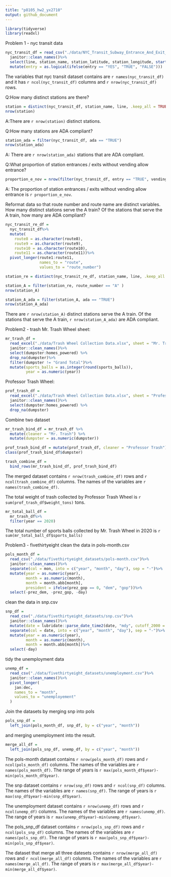 ```yaml
---
title: "p8105_hw2_yx2710"
output: github_document
---
```


```r
library(tidyverse)
library(readxl)
```

Problem 1 - nyc  transit data

```r
nyc_transit_df = read_csv("./data/NYC_Transit_Subway_Entrance_And_Exit_Data.csv")%>%
  janitor::clean_names()%>%
  select(line, station_name, station_latitude, station_longitude, starts_with("route"), entry, vending, entrance_type, ada)%>%
  mutate(entry = as.logical(ifelse(entry == "YES", "TRUE", "FALSE")))
```
The variables that nyc transit dataset contains are `r names(nyc_transit_df)` and it has `r ncol(nyc_transit_df)` columns and `r nrow(nyc_transit_df)` rows.

Q:How many distinct stations are there?
```r
station = distinct(nyc_transit_df, station_name, line, .keep_all = TRUE)
nrow(station)
```
A:There are `r nrow(station)` distinct stations.

Q:How many stations are ADA compliant?
```r
station_ada = filter(nyc_transit_df, ada == "TRUE")
nrow(station_ada)
```
A: There are `r nrow(station_ada)` stations that are ADA compliant.

Q:What proportion of station entrances / exits without vending allow entrance?
```r
proportion_e_nov = nrow(filter(nyc_transit_df, entry == "TRUE", vending == "NO"))/nrow(filter(nyc_transit_df, vending == "NO"))
```
A: The proportion of station entrances / exits without vending allow entrance is `r proportion_e_nov`.

Reformat data so that route number and route name are distinct variables. How many distinct stations serve the A train? Of the stations that serve the A train, how many are ADA compliant?
```r
nyc_transit_re_df = 
  nyc_transit_df%>%
  mutate(
    route8 = as.character(route8),
    route9 = as.character(route9),
    route10 = as.character(route10),
    route11 = as.character(route11))%>%
  pivot_longer(route1:route11, 
               names_to = "route",
               values_to = "route_number")

station_re = distinct(nyc_transit_re_df, station_name, line, .keep_all = TRUE)

station_A = filter(station_re, route_number == "A" )
nrow(station_A)

station_A_ada = filter(station_A, ada == "TRUE")
nrow(station_A_ada)
```
There are `r nrow(station_A)` distinct stations serve the A train.
Of the stations that serve the A train, `r nrow(station_A_ada)` are ADA compliant.



Problem2 - trash
Mr. Trash Wheel sheet:
```r
mr_trash_df = 
  read_excel("./data/Trash Wheel Collection Data.xlsx", sheet = "Mr. Trash Wheel", range = "A2:N550")%>%
  janitor::clean_names()%>%
  select(dumpster:homes_powered) %>%
  drop_na(dumpster)%>%
  filter(dumpster != "Grand Total")%>%
  mutate(sports_balls = as.integer(round(sports_balls)),
         year = as.numeric(year))

```

Professor Trash Wheel:
```r
prof_trash_df = 
  read_excel("./data/Trash Wheel Collection Data.xlsx", sheet = "Professor Trash Wheel",range = "A2:M97")%>%
  janitor::clean_names()%>%
  select(dumpster:homes_powered) %>%
  drop_na(dumpster)
```

Combine two dataset
```r
mr_trash_bind_df = mr_trash_df %>%
  mutate(cleaner = "Mr. Trash") %>%
  mutate(dumpster = as.numeric(dumpster))

prof_trash_bind_df = mutate(prof_trash_df, cleaner = "Professor Trash")
class(prof_trash_bind_df$dumpster)

trash_combine_df = 
  bind_rows(mr_trash_bind_df, prof_trash_bind_df)
```

The merged dataset contains `r nrow(trash_combine_df)` rows and `r ncol(trash_combine_df)` columns. The names of the variables are `r names(trash_combine_df)`.

The total weight of trash collected by Professor Trash Wheel is `r sum(prof_trash_df$weight_tons)` tons.

```r
mr_total_ball_df = 
  mr_trash_df%>%
  filter(year == 2020)
```

The total number of sports balls collected by Mr. Trash Wheel in 2020 is `r sum(mr_total_ball_df$sports_balls)`

Problem3 - fivethirtyeight
clean the data in pols-month.csv
```r
pols_month_df = 
  read_csv("./data/fivethirtyeight_datasets/pols-month.csv")%>%
  janitor::clean_names()%>%
  separate(col = mon, into = c("year", "month", "day"), sep = "-")%>%
  mutate(year = as.numeric(year),
         month = as.numeric(month), 
         month = month.abb[month],
         president = ifelse(prez_gop == 0, "dem", "gop"))%>%
  select(-prez_dem, -prez_gop, -day)
```

clean the data in snp.csv 
```r
snp_df = 
  read_csv("./data/fivethirtyeight_datasets/snp.csv")%>%
  janitor::clean_names()%>%
  mutate(date = lubridate::parse_date_time2(date, "mdy", cutoff_2000 = 49))%>%
  separate(col = date, into = c("year", "month", "day"), sep = "-")%>%
  mutate(year = as.numeric(year),
         month = as.numeric(month), 
         month = month.abb[month])%>%
  select(-day)
```

tidy the unemployment data
```r
unemp_df = 
  read_csv("./data/fivethirtyeight_datasets/unemployment.csv")%>%
  janitor::clean_names()%>%
  pivot_longer(
    jan:dec,
    names_to = "month",
    values_to = "unemployement"
  )

```

Join the datasets by merging snp into pols
```r
pols_snp_df = 
  left_join(pols_month_df, snp_df, by = c("year", "month"))
```

and merging unemployment into the result.
```r
merge_all_df = 
  left_join(pols_snp_df, unemp_df, by = c("year", "month"))
```


The pols-month dataset contains `r nrow(pols_month_df)` rows and `r ncol(pols_month_df)` columns. The names of the variables are `r names(pols_month_df)`. The range of years is `r max(pols_month_df$year)-min(pols_month_df$year)`.

The snp dataset contains `r nrow(snp_df)` rows and `r ncol(snp_df)` columns. The names of the 
variables are `r names(snp_df)`. The range of years is `r max(snp_df$year)-min(snp_df$year)`.

The unemployment dataset contains `r nrow(unemp_df)` rows and `r ncol(unemp_df)` columns. The names of the 
variables are `r names(unemp_df)`. The range of years is `r max(unemp_df$year)-min(unemp_df$year)`.

The pols_snp_df dataset contains `r nrow(pols_snp_df)` rows and `r ncol(pols_snp_df)` columns. The names of the 
variables are `r names(pols_snp_df)`. The range of years is `r max(pols_snp_df$year)-min(pols_snp_df$year)`.

The dataset that merge all three datesets contains `r nrow(merge_all_df)` rows and `r ncol(merge_all_df)` columns. The names of the 
variables are `r names(merge_all_df)`. The range of years is `r max(merge_all_df$year)-min(merge_all_df$year)`.
